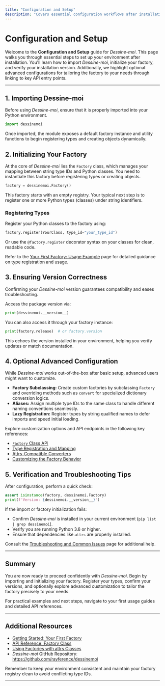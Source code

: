 ```yaml
---
title: "Configuration and Setup"
description: "Covers essential configuration workflows after installation, such as importing Dessine-moi, initializing the factory, and ensuring version correctness. Highlights any optional configuration steps for advanced users, linking to relevant API entry points."
---
```


# Configuration and Setup

Welcome to the **Configuration and Setup** guide for *Dessine-moi*. This page walks you through essential steps to set up your environment after installation. You'll learn how to import *Dessine-moi*, initialize your factory, and verify your installation version. Additionally, we highlight optional advanced configurations for tailoring the factory to your needs through linking to key API entry points.

---

## 1. Importing Dessine-moi

Before using *Dessine-moi*, ensure that it is properly imported into your Python environment.

```python
import dessinemoi
```

Once imported, the module exposes a default factory instance and utility functions to begin registering types and creating objects dynamically.


## 2. Initializing Your Factory

At the core of *Dessine-moi* lies the `Factory` class, which manages your mapping between string type IDs and Python classes. You need to instantiate this factory before registering types or creating objects.

```python
factory = dessinemoi.Factory()
```

This factory starts with an empty registry. Your typical next step is to register one or more Python types (classes) under string identifiers.

### Registering Types

Register your Python classes to the factory using:

```python
factory.register(YourClass, type_id="your_type_id")
```

Or use the `@factory.register` decorator syntax on your classes for clean, readable code.

Refer to the [Your First Factory: Usage Example](../getting-started/first-steps/first-factory) page for detailed guidance on type registration and usage.

## 3. Ensuring Version Correctness

Confirming your *Dessine-moi* version guarantees compatibility and eases troubleshooting.

Access the package version via:

```python
print(dessinemoi.__version__)
```

You can also access it through your factory instance:

```python
print(factory.release)  # or factory.version
```

This echoes the version installed in your environment, helping you verify updates or match documentation.

## 4. Optional Advanced Configuration

While *Dessine-moi* works out-of-the-box after basic setup, advanced users might want to customize.

- **Factory Subclassing:** Create custom factories by subclassing `Factory` and overriding methods such as `convert` for specialized dictionary conversion logics.
- **Aliases:** Assign multiple type IDs to the same class to handle different naming conventions seamlessly.
- **Lazy Registration:** Register types by string qualified names to defer imports and speed initial loading.

Explore customization options and API endpoints in the following key references:

- [`Factory` Class API](../../api-reference/factory-core-api/factory-class)
- [Type Registration and Mapping](../../api-reference/factory-core-api/type-registration)
- [Attrs-Compatible Converters](../../api-reference/advanced-and-integration/attrs-converters)
- [Customizing the Factory Behavior](../../api-reference/advanced-and-integration/custom-factory-behaviors)

## 5. Verification and Troubleshooting Tips

After configuration, perform a quick check:

```python
assert isinstance(factory, dessinemoi.Factory)
print(f'Version: {dessinemoi.__version__}')
```

If the import or factory initialization fails:

- Confirm *Dessine-moi* is installed in your current environment (`pip list | grep dessinemoi`).
- Verify you are running Python 3.8 or higher.
- Ensure that dependencies like `attrs` are properly installed.

Consult the [Troubleshooting and Common Issues](../getting-started/first-steps/troubleshooting) page for additional help.

---

## Summary

You are now ready to proceed confidently with *Dessine-moi*. Begin by importing and initializing your factory. Register your types, confirm your versions, and optionally explore advanced customization to tailor the factory precisely to your needs.

For practical examples and next steps, navigate to your first usage guides and detailed API references.

---

## Additional Resources

- [Getting Started: Your First Factory](../getting-started/first-steps/first-factory)
- [API Reference: Factory Class](../../api-reference/factory-core-api/factory-class)
- [Using Factories with attrs Classes](../../guides/practical-patterns/attrs-integration)
- *Dessine-moi* GitHub Repository: https://github.com/rayference/dessinemoi

<Check>
Remember to keep your environment consistent and maintain your factory registry clean to avoid conflicting type IDs.
</Check>

---